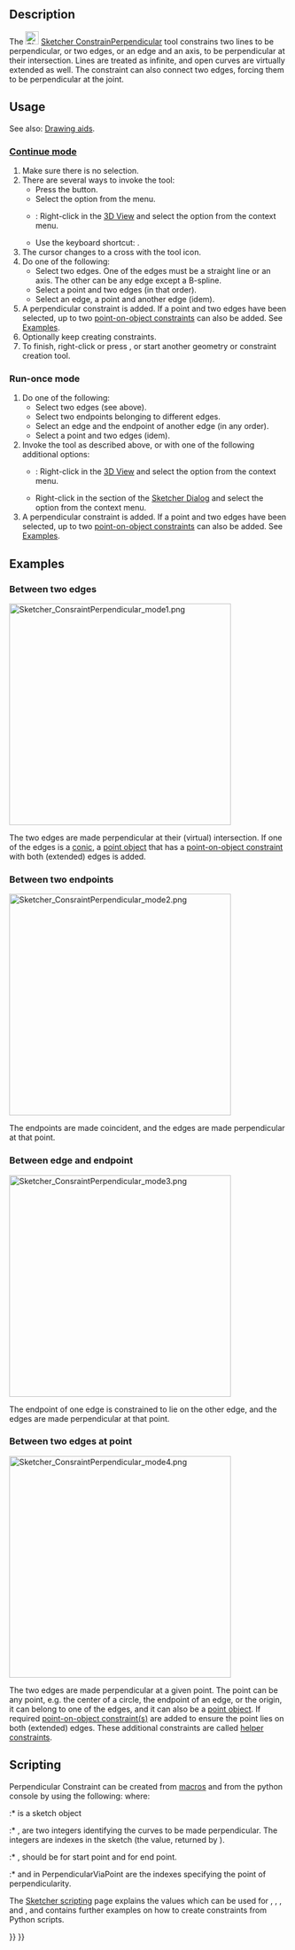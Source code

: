 <languages/>
<translate>

<!--T:27-->
{{Docnav
|[[Sketcher_ConstrainParallel|Parallel Constraint]]
|[[Sketcher_ConstrainTangent|Tangent/Collinear Constraint]]
|[[Sketcher_Workbench|Sketcher]]
|IconL=Sketcher_ConstrainParallel.svg
|IconR=Sketcher_ConstrainTangent.svg
|IconC=Workbench_Sketcher.svg
}}

<!--T:1-->
{{GuiCommand
|Name=Sketcher ConstrainPerpendicular
|MenuLocation=Sketch → Constraints → Perpendicular Constraint
|Workbenches=[[Sketcher_Workbench|Sketcher]]
|Shortcut={{KEY|N}}
|SeeAlso=[[Sketcher_ConstrainAngle|Sketcher ConstrainAngle]]
}}

==Description== <!--T:31--> 

<!--T:4-->
The [[Image:Sketcher_ConstrainPerpendicular.svg|24px]] [[Sketcher_ConstrainPerpendicular|Sketcher ConstrainPerpendicular]] tool constrains two lines to be perpendicular, or two edges, or an edge and an axis, to be perpendicular at their intersection. Lines are treated as infinite, and open curves are virtually extended as well. The constraint can also connect two edges, forcing them to be perpendicular at the joint.

==Usage== <!--T:32-->

<!--T:38-->
See also: [[Sketcher_Workbench#Drawing_aids|Drawing aids]].

===[[Sketcher_Workbench#Continue_modes|Continue mode]]=== <!--T:39-->

<!--T:40-->
# Make sure there is no selection.
# There are several ways to invoke the tool:
#* Press the {{Button|[[Image:Sketcher_ConstrainPerpendicular.svg|16px]] [[Sketcher_ConstrainPerpendicular|Perpendicular Constraint]]}} button.
#* Select the {{MenuCommand|Sketch → Constraints → [[Image:Sketcher_ConstrainPerpendicular.svg|16px]] Perpendicular Constraint}} option from the menu.
#* {{Version|1.0}}: Right-click in the [[3D_View|3D View]] and select the {{MenuCommand|Constrain → [[Image:Sketcher_ConstrainPerpendicular.svg|16px]] Perpendicular Constraint}} option from the context menu.
#* Use the keyboard shortcut: {{KEY|N}}.
# The cursor changes to a cross with the tool icon.
# Do one of the following:
#* Select two edges. One of the edges must be a straight line or an axis. The other can be any edge except a B-spline.
#* Select a point and two edges (in that order).
#* Select an edge, a point and another edge (idem).
# A perpendicular constraint is added. If a point and two edges have been selected, up to two [[Sketcher_ConstrainPointOnObject|point-on-object constraints]] can also be added. See [[#Between_two_edges_at_point|Examples]].
# Optionally keep creating constraints.
# To finish, right-click or press {{KEY|Esc}}, or start another geometry or constraint creation tool.

===Run-once mode=== <!--T:41-->

<!--T:42-->
# Do one of the following:
#* Select two edges (see above). 
#* Select two endpoints belonging to different edges.
#* Select an edge and the endpoint of another edge (in any order).
#* Select a point and two edges (idem).
# Invoke the tool as described above, or with one of the following additional options:
#* {{Version|1.0}}: Right-click in the [[3D_View|3D View]] and select the {{MenuCommand|[[Image:Sketcher_ConstrainPerpendicular.svg|16px]] Perpendicular Constraint}} option from the context menu.
#* Right-click in the {{MenuCommand|Elements}} section of the [[Sketcher_Dialog|Sketcher Dialog]] and select the {{MenuCommand|[[Image:Sketcher_ConstrainPerpendicular.svg|16px]] Perpendicular Constraint}} option from the context menu.
# A perpendicular constraint is added. If a point and two edges have been selected, up to two [[Sketcher_ConstrainPointOnObject|point-on-object constraints]] can also be added. See [[#Between_two_edges_at_point|Examples]].

==Examples== <!--T:43-->

===Between two edges=== <!--T:7-->

</translate>
[[Image:Sketcher_ConsraintPerpendicular_mode1.png|400px]]
<translate>

<!--T:44-->
The two edges are made perpendicular at their (virtual) intersection. If one of the edges is a [[Sketcher_Workbench#Sketcher_CompCreateConic|conic]], a [[Sketcher_CreatePoint|point object]] that has a [[Sketcher_ConstrainPointOnObject|point-on-object constraint]] with both (extended) edges is added.

===Between two endpoints=== <!--T:11-->

</translate>
[[Image:Sketcher_ConsraintPerpendicular_mode2.png|400px]]
<translate>

<!--T:12-->
The endpoints are made coincident, and the edges are made perpendicular at that point.

===Between edge and endpoint=== <!--T:14-->

</translate>
[[Image:Sketcher_ConsraintPerpendicular_mode3.png|400px]]
<translate>

<!--T:15-->
The endpoint of one edge is constrained to lie on the other edge, and the edges are made perpendicular at that point.

===Between two edges at point=== <!--T:17-->

</translate>
[[Image:Sketcher_ConsraintPerpendicular_mode4.png|400px]]
<translate>

<!--T:18-->
The two edges are made perpendicular at a given point. The point can be any point, e.g. the center of a circle, the endpoint of an edge, or the origin, it can belong to one of the edges, and it can also be a [[Sketcher_CreatePoint|point object]]. If required [[Sketcher_ConstrainPointOnObject|point-on-object constraint(s)]] are added to ensure the point lies on both (extended) edges. These additional constraints are called [[Sketcher_helper_constraint|helper constraints]].

==Scripting== <!--T:23-->

<!--T:24-->
Perpendicular Constraint can be created from [[Macros|macros]] and from the python console by using the following:
</translate>
{{Code|code=
# direct perpendicularity
Sketch.addConstraint(Sketcher.Constraint('Perpendicular',icurve1,icurve2))

# point-to-point perpendicularity
Sketch.addConstraint(Sketcher.Constraint('Perpendicular',icurve1,pointpos1,icurve2,pointpos2))

# point-to-curve perpendicularity
Sketch.addConstraint(Sketcher.Constraint('Perpendicular',icurve1,pointpos1,icurve2))

# perpendicular-via-point (plain constraint, helpers are not added automatically)
Sketch.addConstraint(Sketcher.Constraint('PerpendicularViaPoint',icurve1,icurve2,geoidpoint,pointpos)) 
}}
<translate>
<!--T:25-->
where:
:* {{incode|Sketch}} is a sketch object
:* {{incode|icurve1}}, {{incode|icurve2}} are two integers identifying the curves to be made perpendicular. The integers are indexes in the sketch (the value, returned by {{incode|Sketch.addGeometry}}).
:* {{incode|pointpos1}}, {{incode|pointpos2}} should be {{incode|1}} for start point and {{incode|2}} for end point.
:* {{incode|geoidpoint}} and {{incode|pointpos}} in PerpendicularViaPoint are the indexes specifying the point of perpendicularity.

<!--T:37-->
The [[Sketcher_scripting|Sketcher scripting]] page explains the values which can be used for {{incode|icurve1}}, {{incode|icurve2}}, {{incode|pointpos1}}, {{incode|pointpos2}} and {{incode|geoidpoint}}, and contains further examples on how to create constraints from Python scripts.


<!--T:28-->
{{Docnav
|[[Sketcher_ConstrainParallel|Parallel Constraint]]
|[[Sketcher_ConstrainTangent|Tangent/Collinear Constraint]]
|[[Sketcher_Workbench|Sketcher]]
|IconL=Sketcher_ConstrainParallel.svg
|IconR=Sketcher_ConstrainTangent.svg
|IconC=Workbench_Sketcher.svg
}}

</translate>
{{Sketcher_Tools_navi{{#translation:}}}}
{{Userdocnavi{{#translation:}}}}